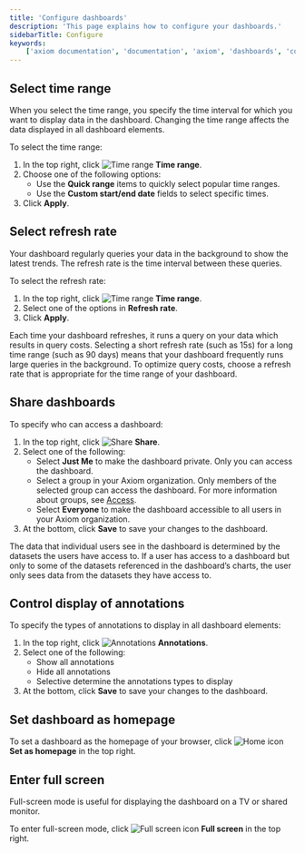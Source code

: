 ```yaml
---
title: 'Configure dashboards'
description: 'This page explains how to configure your dashboards.'
sidebarTitle: Configure
keywords:
    ['axiom documentation', 'documentation', 'axiom', 'dashboards', 'collaboration', 'queries', 'visualizations', 'filters', 'charts', 'simple query builder', 'advanced query builder']
---
```


## Select time range

When you select the time range, you specify the time interval for which you want to display data in the dashboard. Changing the time range affects the data displayed in all dashboard elements.

To select the time range:
1. In the top right, click <img src="/doc-assets/icons/clock.svg" className="inline-icon" alt="Time range" /> **Time range**.
1. Choose one of the following options:
    - Use the **Quick range** items to quickly select popular time ranges.
    - Use the **Custom start/end date** fields to select specific times.
1. Click **Apply**.

## Select refresh rate

Your dashboard regularly queries your data in the background to show the latest trends. The refresh rate is the time interval between these queries.

To select the refresh rate:
1. In the top right, click <img src="/doc-assets/icons/clock.svg" className="inline-icon" alt="Time range" /> **Time range**.
1. Select one of the options in **Refresh rate**.
1. Click **Apply**.

<Warning>
Each time your dashboard refreshes, it runs a query on your data which results in query costs. Selecting a short refresh rate (such as 15s) for a long time range (such as 90 days) means that your dashboard frequently runs large queries in the background. To optimize query costs, choose a refresh rate that is appropriate for the time range of your dashboard.
</Warning>

## Share dashboards

To specify who can access a dashboard:

1. In the top right, click <img src="/doc-assets/icons/share.svg" className="inline-icon" alt="Share" /> **Share**.
1. Select one of the following:
    - Select **Just Me** to make the dashboard private. Only you can access the dashboard.
    - Select a group in your Axiom organization. Only members of the selected group can access the dashboard. For more information about groups, see [Access](/reference/settings).
    - Select **Everyone** to make the dashboard accessible to all users in your Axiom organization.
1. At the bottom, click **Save** to save your changes to the dashboard.

<Note>
  The data that individual users see in the dashboard is determined by the datasets the users have access to. If a user has access to a dashboard but only to some of the datasets referenced in the dashboard’s charts, the user only sees data from the datasets they have access to.
</Note>

## Control display of annotations

To specify the types of annotations to display in all dashboard elements:

1. In the top right, click <img src="/doc-assets/icons/diamond.svg" className="inline-icon" alt="Annotations" /> **Annotations**.
1. Select one of the following:
    - Show all annotations
    - Hide all annotations
    - Selective determine the annotations types to display
1. At the bottom, click **Save** to save your changes to the dashboard.

## Set dashboard as homepage

To set a dashboard as the homepage of your browser, click <img src="/doc-assets/icons/house.svg" className="inline-icon" alt="Home icon" /> **Set as homepage** in the top right.

## Enter full screen

Full-screen mode is useful for displaying the dashboard on a TV or shared monitor.

To enter full-screen mode, click <img src="/doc-assets/icons/up-right-and-down-left-from-center.svg" className="inline-icon" alt="Full screen icon" /> **Full screen** in the top right.